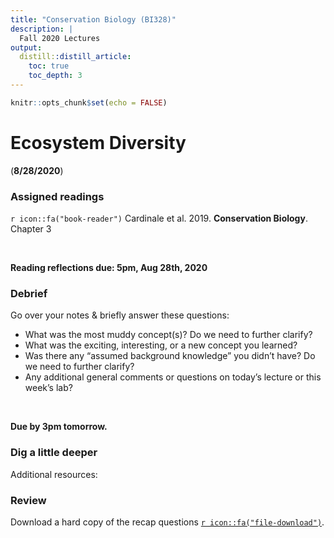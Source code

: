 ```yaml
---
title: "Conservation Biology (BI328)"
description: | 
  Fall 2020 Lectures
output:
  distill::distill_article:
    toc: true
    toc_depth: 3
---
```


```r

knitr::opts_chunk$set(echo = FALSE)

```

# Ecosystem Diversity

(**8/28/2020**)

### Assigned readings

`r icon::fa("book-reader")` Cardinale et al. 2019. **Conservation Biology**. Chapter 3

<br>

**Reading reflections due: 5pm, Aug 28th, 2020**

### Debrief

Go over your notes & briefly answer these questions:

*	What was the most muddy concept(s)? Do we need to further clarify?
*	What was the exciting, interesting, or a new concept you learned?
*	Was there any “assumed background knowledge” you didn’t have? Do we need to further clarify?
*	Any additional general comments or questions on today's lecture or this week’s lab?

<br>

**Due by 3pm tomorrow.**


### Dig a little deeper

Additional resources:



### Review



Download a hard copy of the recap questions [`r icon::fa("file-download")`](/files/).
